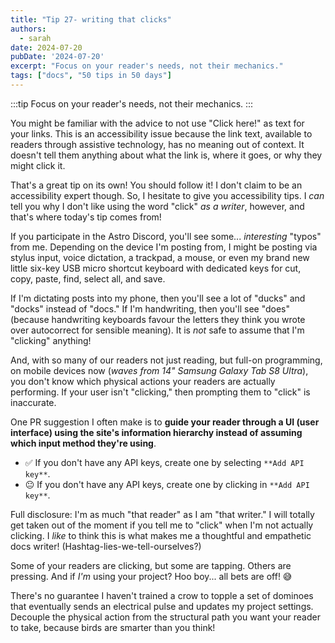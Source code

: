 ```yaml
---
title: "Tip 27- writing that clicks"
authors:
  - sarah
date: 2024-07-20
pubDate: '2024-07-20'
excerpt: "Focus on your reader's needs, not their mechanics."
tags: ["docs", "50 tips in 50 days"]
---
```


:::tip
Focus on your reader's needs, not their mechanics.
:::

You might be familiar with the advice to not use "Click here!" as text for your links. This is an accessibility issue because the link text, available to readers through assistive technology, has no meaning out of context. It doesn't tell them anything about what the link is, where it goes, or why they might click it.

That's a great tip on its own! You should follow it! I don't claim to be an accessibility expert though. So, I hesitate to give you accessibility tips. I *can* tell you why I don't like using the word "click" *as a writer*, however, and that's where today's tip comes from!

If you participate in the Astro Discord, you'll see some... *interesting* "typos" from me. Depending on the device I'm posting from, I might be posting via stylus input, voice dictation, a trackpad, a mouse, or even my brand new little six-key USB micro shortcut keyboard with dedicated keys for cut, copy, paste, find, select all, and save.

If I'm dictating posts into my phone, then you'll see a lot of "ducks" and "docks" instead of "docs." If I'm handwriting, then you'll see "does" (because handwriting keyboards favour the letters they think you wrote over autocorrect for sensible meaning). It is *not* safe to assume that I'm "clicking" anything!

And, with so many of our readers not just reading, but full-on programming, on mobile devices now (*waves from 14" Samsung Galaxy Tab S8 Ultra*), you don't know which physical actions your readers are actually performing. If your user isn't "clicking," then prompting them to "click" is inaccurate.

One PR suggestion I often make is to **guide your reader through a UI (user interface) using the site's information hierarchy instead of assuming which input method they're using**.

- ✅ If you don't have any API keys, create one by selecting `**Add API key**`.
- 😐 If you don't have any API keys, create one by clicking in `**Add API key**`.


Full disclosure: I'm as much "that reader" as I am "that writer." I will totally get taken out of the moment if you tell me to "click" when I'm not actually clicking. I *like* to think this is what makes me a thoughtful and empathetic docs writer! (Hashtag-lies-we-tell-ourselves?)

Some of your readers are clicking, but some are tapping. Others are pressing. And if *I'm* using your project? Hoo boy... all bets are off! 😅

There's no guarantee I haven't trained a crow to topple a set of dominoes that eventually sends an electrical pulse and updates my project settings. Decouple the physical action from the structural path you want your reader to take, because birds are smarter than you think!


<LinkCard title="See the whole list of tips!" href="/blog/50-docs-tips-in-50-days" />



